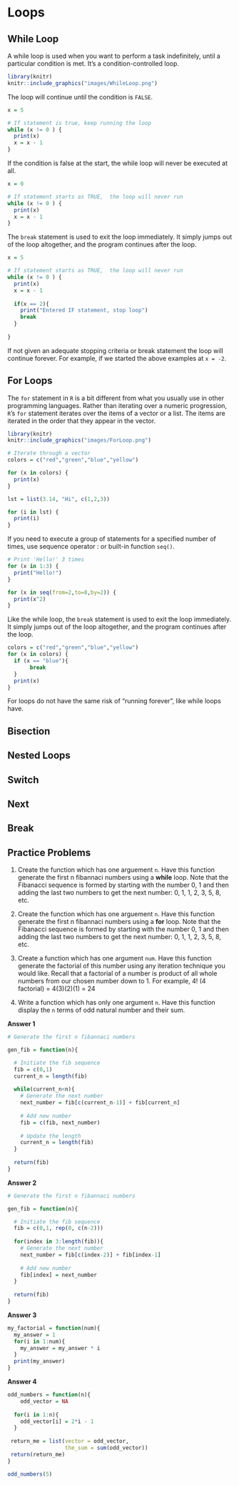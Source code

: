 # Loops

## While Loop

A while loop is used when you want to perform a task indefinitely, until a particular condition is met. It’s a condition-controlled loop. 


```r
library(knitr)
knitr::include_graphics("images/WhileLoop.png")
```



The loop will continue until the condition is `FALSE`. 


```r
x = 5

# If statement is true, keep running the loop 
while (x != 0 ) {
  print(x)
  x = x - 1
}
```


If the condition is false at the start, the while loop will never be executed at all.

```r
x = 0

# If statement starts as TRUE,  the loop will never run 
while (x != 0 ) {
  print(x)
  x = x - 1
}
```

The `break` statement is used to exit the loop immediately. It simply jumps out of the loop altogether, and the program continues after the loop.

```r
x = 5

# If statement starts as TRUE,  the loop will never run 
while (x != 0 ) {
  print(x)
  x = x - 1
  
  if(x == 2){
    print("Entered IF statement, stop loop")
    break 
  }
  
}
```

If not given an adequate stopping criteria or break statement the loop will continue forever. For example, if we started the above examples at `x = -2`. 


## For Loops
The `for` statement in `R` is a bit different from what you usually use in other programming languages. Rather than iterating over a numeric progression, `R`’s `for` statement iterates over the items of a vector or a list. The items are iterated in the order that they appear in the vector.


```r
library(knitr)
knitr::include_graphics("images/ForLoop.png")
```



```r
# Iterate through a vector
colors = c("red","green","blue","yellow")

for (x in colors) {
  print(x)
}
```

```r
lst = list(3.14, "Hi", c(1,2,3))

for (i in lst) {
  print(i)
}
```

If you need to execute a group of statements for a specified number of times, use sequence operator : or built-in function `seq()`.

```r
# Print 'Hello!' 3 times
for (x in 1:3) {
  print("Hello!")
}
```


```r
for (x in seq(from=2,to=8,by=2)) {
  print(x^2)
}
```


Like the while loop, the `break` statement is used to exit the loop immediately. It simply jumps out of the loop altogether, and the program continues after the loop.

```r
colors = c("red","green","blue","yellow")
for (x in colors) {
  if (x == "blue"){
       break 
  }
  print(x)
}
```

For loops do not have the same risk of "running forever", like while loops have. 


## Bisection

## Nested Loops

## Switch 

## Next 

## Break 

## Practice Problems {-} 

1) Create the function which has one arguement `n`.  Have this function generate the first n fibannaci numbers using a **while** loop.  Note that the Fibanacci sequence is formed by starting with the number 0, 1 and then adding the last two numbers to get the next number: 0, 1, 1, 2, 3, 5, 8, etc.

2) Create the function which has one arguement `n`.  Have this function generate the first n fibannaci numbers using a **for** loop.  Note that the Fibanacci sequence is formed by starting with the number 0, 1 and then adding the last two numbers to get the next number: 0, 1, 1, 2, 3, 5, 8, etc.

3) Create a function which has one argument `num`.  Have this function generate the factorial of this number using any iteration technique you would like.  Recall that a factorial of a number is product of all whole numbers from our chosen number down to 1. For example, 4! (4 factorial) = 4(3)(2)(1) = 24

4) Write a function which has only one argument `n`.  Have this function display the `n` terms of odd natural number and their sum. 


**Answer 1**
```r
# Generate the first n fibannaci numbers

gen_fib = function(n){

  # Initiate the fib sequence 
  fib = c(0,1)
  current_n = length(fib)
  
  while(current_n<n){
    # Generate the next number 
    next_number = fib[c(current_n-1)] + fib[current_n]
    
    # Add new number 
    fib = c(fib, next_number)
    
    # Update the length 
    current_n = length(fib)
  }
  
  return(fib)
}
```



**Answer 2**

```r
# Generate the first n fibannaci numbers

gen_fib = function(n){

  # Initiate the fib sequence
  fib = c(0,1, rep(0, c(n-2)))
  
  for(index in 3:length(fib)){
    # Generate the next number 
    next_number = fib[c(index-2)] + fib[index-1]
    
    # Add new number 
    fib[index] = next_number
  }
  
  return(fib)
}
```



**Answer 3**

```r
my_factorial = function(num){
  my_answer = 1
  for(i in 1:num){
    my_answer = my_answer * i 
  }
  print(my_answer)
}
```


**Answer 4**
 
```r
odd_numbers = function(n){
    odd_vector = NA
  
  for(i in 1:n){
    odd_vector[i] = 2*i - 1
  }
    
 return_me = list(vector = odd_vector, 
                  the_sum = sum(odd_vector))
 return(return_me)
}

odd_numbers(5)

```

